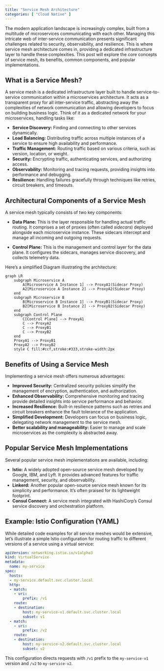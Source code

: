 ```yaml
---
title: "Service Mesh Architecture"
categories: [ "Cloud Native" ]
---
```



The modern application landscape is increasingly complex, built from a multitude of microservices communicating with each other.  Managing this intricate web of inter-service communication presents significant challenges related to security, observability, and resilience. This is where service mesh architecture comes in, providing a dedicated infrastructure layer to handle these complexities.  This post will explore the core concepts of service mesh, its benefits, common components, and popular implementations.

## What is a Service Mesh?

A service mesh is a dedicated infrastructure layer built to handle service-to-service communication within a microservices architecture.  It acts as a transparent proxy for all inter-service traffic, abstracting away the complexities of network communication and allowing developers to focus on building business logic.  Think of it as a dedicated network for your microservices, handling tasks like:

* **Service Discovery:** Finding and connecting to other services dynamically.
* **Load Balancing:** Distributing traffic across multiple instances of a service to ensure high availability and performance.
* **Traffic Management:** Routing traffic based on various criteria, such as version, location, or weight.
* **Security:** Encrypting traffic, authenticating services, and authorizing access.
* **Observability:** Monitoring and tracing requests, providing insights into performance and debugging.
* **Resilience:** Handling failures gracefully through techniques like retries, circuit breakers, and timeouts.

## Architectural Components of a Service Mesh

A service mesh typically consists of two key components:

* **Data Plane:** This is the layer responsible for handling actual traffic routing. It comprises a set of proxies (often called *sidecars*) deployed alongside each microservice instance.  These sidecars intercept and manage all incoming and outgoing requests.

* **Control Plane:** This is the management and control layer for the data plane.  It configures the sidecars, manages service discovery, and collects telemetry data.

Here's a simplified Diagram illustrating the architecture:

```mermaid
graph LR
    subgraph Microservice A
        A[Microservice A Instance 1] --> ProxyA1(Sidecar Proxy)
        A2[Microservice A Instance 2] --> ProxyA2(Sidecar Proxy)
    end
    subgraph Microservice B
        B[Microservice B Instance 1] --> ProxyB1(Sidecar Proxy)
        B2[Microservice B Instance 2] --> ProxyB2(Sidecar Proxy)
    end
    subgraph Control Plane
        C[Control Plane] --> ProxyA1
        C --> ProxyA2
        C --> ProxyB1
        C --> ProxyB2
    end
    ProxyA1 --> ProxyB1
    ProxyA2 --> ProxyB2
    style C fill:#ccf,stroke:#333,stroke-width:2px
```


## Benefits of Using a Service Mesh

Implementing a service mesh offers numerous advantages:

* **Improved Security:** Centralized security policies simplify the management of encryption, authentication, and authorization.
* **Enhanced Observability:** Comprehensive monitoring and tracing provide detailed insights into service performance and behavior.
* **Increased Resilience:**  Built-in resilience patterns such as retries and circuit breakers enhance the fault tolerance of the application.
* **Simplified Development:** Developers can focus on business logic, delegating network management to the service mesh.
* **Better scalability and manageability:** Easier to manage and scale microservices as the complexity is abstracted away.


## Popular Service Mesh Implementations

Several popular service mesh implementations are available, including:

* **Istio:** A widely adopted open-source service mesh developed by Google, IBM, and Lyft. It provides advanced features for traffic management, security, and observability.
* **Linkerd:** Another popular open-source service mesh known for its simplicity and performance.  It's often praised for its lightweight footprint.
* **Consul Connect:** A service mesh integrated with HashiCorp's Consul service discovery and orchestration platform.


## Example:  Istio Configuration (YAML)

While detailed code examples for all service meshes would be extensive, let's illustrate a simple Istio configuration for routing traffic to different versions of a service using a virtual service:

```yaml
apiVersion: networking.istio.io/v1alpha3
kind: VirtualService
metadata:
  name: my-service
spec:
  hosts:
  - my-service.default.svc.cluster.local
  http:
  - match:
    - uri:
        prefix: /v1
    route:
    - destination:
        host: my-service-v1.default.svc.cluster.local
        subset: v1
  - match:
    - uri:
        prefix: /v2
    route:
    - destination:
        host: my-service-v2.default.svc.cluster.local
        subset: v2
```

This configuration directs requests with `/v1` prefix to the `my-service-v1` version and `/v2` to `my-service-v2`.



